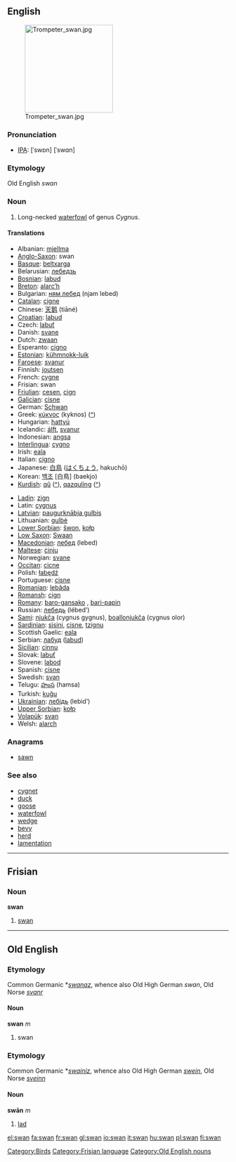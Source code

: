 ==English==
[[Image:Trompeter swan.jpg|200px|right]]

===Pronunciation===
*[[w:IPA|IPA]]: {{UK}} [ˈswɒn] {{US}} [ˈswɑn]
===Etymology===
Old English ''swan''
===Noun===
{{en-noun-reg}}
# Long-necked [[waterfowl]] of genus ''Cygnus''.

====Translations====
{{top}}
*Albanian: [[mjellma]]
*[[Anglo-Saxon]]: swan {{m}}
*[[Basque]]: [[beltxarga]]
*Belarusian: [[лебедзь]]
*[[Bosnian]]: [[labud]] {{f}}
*[[Breton]]: [[alarc’h]] {{m}}
*Bulgarian: [[ням лебед]] (njam lebed)
*[[Catalan]]: [[cigne]]
*Chinese: [[天鹅]] (tiāné)
*[[Croatian]]: [[labud]]
*Czech: [[labuť]]
*Danish: [[svane]]
*Dutch: [[zwaan]] {{f}}
*Esperanto: [[cigno]]
*[[Estonian]]: [[kühmnokk-luik]]
*[[Faroese]]: [[svanur]]
*Finnish: [[joutsen]]
*French: [[cygne]] {{m}}
*Frisian: swan
*[[Friulian]]: [[cesen]], [[cign]]
*[[Galician]]: [[cisne]]
*German: [[Schwan]] {{m}}
*Greek: [[κύκνος]] (kyknos) ([[:el:κύκνος|^]])
*Hungarian: [[hattyú]]
*Icelandic: [[álft]], [[svanur]]
*Indonesian: [[angsa]]
*[[Interlingua]]: [[cygno]]
*Irish: [[eala]]
*Italian: [[cigno]] {{m}}
*Japanese: [[白鳥]] ([[はくちょう]], hakuchō)
*Korean: [[백조]] [白鳥] (baekjo)
*[[Kurdish]]: [[qû]] ([[:ku:qû|^]]), [[qazquling]] ([[:ku:qazquling|^]])
{{mid}}
*[[Ladin]]: [[zign]]
*Latin: [[cygnus]] {{m}}
*[[Latvian]]: [[paugurknābja gulbis]]
*Lithuanian: [[gulbė]]
*[[Lower Sorbian]]: [[šwon]], [[kołp]]
*[[Low Saxon]]: [[Swaan]] {{m}}
*[[Macedonian]]: [[лебед]] (lebed)
*[[Maltese]]: [[ċinju]]
*Norwegian: [[svane]] {{m}}
*[[Occitan]]: [[cicne]]
*Polish: [[łabędź]] {{m}}
*Portuguese: [[cisne]] {{m}}
*[[Romanian]]: [[lebăda]]
*[[Romansh]]: [[cign]]
*[[Romany]]: [[baro-gansako]] {{m}}, [[bari-papin]] {{f}}
*Russian: [[лебедь]] (lébed’) {{m}}
*[[Sami]]: [[njukča]] (cygnus gygnus), [[boallonjukča]] (cygnus olor)
*[[Sardinian]]: [[sìsini]], [[cisne]], [[tzignu]]
*Scottish Gaelic: [[eala]]
*Serbian: [[лабуд]] ([[labud]])
*[[Sicilian]]: [[cinnu]]
*Slovak: [[labuť]]
*Slovene: [[labod]] {{m}}
*Spanish: [[cisne]] {{m}}
*Swedish: [[svan]]
*Telugu: [[హంస]] (hamsa)
*Turkish: [[kuğu]]
*[[Ukrainian]]: [[лебідь]] (lebid’)
*[[Upper Sorbian]]: [[kołp]]
*[[Volapük]]: [[svan]]
*Welsh: [[alarch]]
{{bottom}}

===Anagrams===
*[[sawn]]

===See also===
*[[cygnet]]
*[[duck]]
*[[goose]]
*[[waterfowl]]
*[[wedge]]
*[[bevy]]
*[[herd]]
*[[lamentation]]

[[Category:Birds]]

----

==Frisian==
===Noun===
'''swan'''

# [[swan]]

[[Category:Frisian language]]

----

==Old English==
===Etymology===
Common Germanic *''[[swanaz]]'', whence also Old High German ''swan'', Old Norse ''[[svanr]]''
====Noun====
'''swan''' ''m''

# swan

===Etymology===
Common Germanic *''[[swainiz]]'', whence also Old High German ''[[swein]]'', Old Norse ''[[sveinn]]''
====Noun====
'''swān''' ''m''

# [[lad]]

[[Category:Old English nouns]]

[[el:swan]]
[[fa:swan]]
[[fr:swan]]
[[gl:swan]]
[[io:swan]]
[[it:swan]]
[[hu:swan]]
[[pl:swan]]
[[fi:swan]]